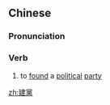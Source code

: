 ==Chinese==
{{zh-forms|s=建党}}

===Pronunciation===
{{zh-pron
|m=jiàndǎng
|mn=kiàn-tóng
|cat=v
}}

===Verb===
{{zh-verb}}

# to [[found]] a [[political]] [[party]]

[[zh:建黨]]